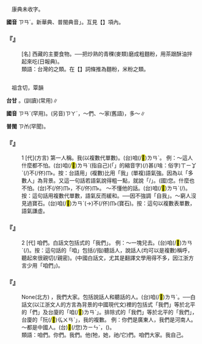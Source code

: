 
=={{ruby|糌|ㄗㄢˊ}}==

　康典未收字。

'''國音''' <rt>ㄗㄢˊ</rt>。新華典、普閩典音{{ruby|「|ㄗㄢ}}」。互見【{{ruby|糌|ㄗㄢ}}】項內。

    

==='''『{{ruby|糌|ㄗㄢˊ}}{{ruby|粑|·ㄅㄚ}}』'''===
: [名] 西藏的主要食物。──把炒熟的青稞(麥類)磨成粗麵粉，用茶跟酥油拌起來吃(日報典)。
:類語：台灣的{{ruby|<mark>&#xffac3;</mark>|ㄗㄨˊ}}{{ruby|<mark>&#xf9b4f;</mark>|ㄐㄧˊ}}之類。在【{{ruby|糌|ㄗㄢ}}】詞條推為麵粉，米粉之類。
:
    

=={{ruby|咱|ㄗㄢˊ}}==

　祖含切，覃韻

'''台甘''' {{ruby|(文)|ㄗㄚ}}。{{ruby|(語)|ㄌㄢˋ}}(訓讀)(常用)∥

'''國音''' <rt>ㄗㄢˊ</rt>(罕用)。(另音)<rt>ㄗㄚˊ</rt>，～們、～家(舊語){{ruby|。|ㄗㄢˊ}}{{ruby|→|·ㄗㄢ}}，多～∥

'''普閩''' <rt>ㄗㆰ</rt>(罕聞)。

    

==='''『{{ruby|咱|ㄗㄢˊ}}』'''===
:1  [代](方言) 第一人稱。我(以複數代單數)。(台)咱(/<mark>&#xffcf6;</mark>)<rt>ㄌㄢˋ</rt>。 例：～這人什麼都不怕。(台)咱(/<mark>&#xffcf6;</mark>)<rt>ㄌㄢˋ</rt>(指自己){{ruby|<mark>&#xffb50;</mark>|ㄐㄧㆵ}}(「{{ruby|此|ㄐㄧˋ}}{{ruby|一|ㄐㄧㆵ ͘}}」的縮音字)(/{{ruby|此|ㄐㄧㆵ}}){{ruby|個|ㆤˊ}}{{ruby|人|ㄌㄤˊ}}甚(/啥：俗字)<rt>ㄒㄧㆩˋ</rt>{{ruby|/|ㄙㆩˋ}}{{ruby|物|ㄇㆭㆷ ͘}}{{ruby|/|ㄇㄧㆷ ͘}}{{ruby|著|ㄉㄧㄜㆷ}}(/{{ruby|都|ㄉㄜ˫}})不(/伓)<rt>ㆬ˫</rt>{{ruby|驚|ㄍㄧㆩ}}。按：台語用{{ruby|「|ㄌㄢˋ}}」(複數)比用「我」(單複)語氣強。因為以「多數人」為背景。又這一句話若語氣說得粗一點，就說「{{ruby|恁|ㄌㄧㄣ˪}}/{{ruby|您|ㄌㄧㄣˋ}}{{ruby|爸|ㄅㆤ˫}}」。(國)您{{ruby|老|ㄌㄠˇ}}{{ruby|子|·ㄗˇ}}。什麼也不怕。(台){{ruby|恁|ㄌㄧㄣ˪}}{{ruby|爸|ㄅㆤ˫}}不(/伓)<rt>ㆬ˫</rt>{{ruby|驚|ㄍㄧㆩ}}{{ruby|神|ㄒㄧㄣˊ}}，不(/伓)<rt>ㆬ˫</rt>{{ruby|驚|ㄍㄧㆩ}}{{ruby|鬼|ㄍㄨㄧˋ}}。 ～不懂他的話。(台){{ruby|伊|ㄧ}}{{ruby|丌|ㆤ}}{{ruby|話|ㄨㆤ˫}}咱(/<mark>&#xffcf6;</mark>)<rt>ㄌㄢˋ</rt>{{ruby|聽|ㄊㄧㆩ}}{{ruby|無|ㆠㄜˊ}}(/{{ruby|<mark>&#xffa45;</mark>|ㆠㆤ˫}}{{ruby|/|ㆠㄨㆤ˫}}{{ruby|曉|ㄏㄧㄠˋ}})。按：這句話用複數代單數，語氣反而緩和。──因不強調「自我」。～窮人沒見過寶石。(台)咱(/<mark>&#xffcf6;</mark>)<rt>ㄌㄢˋ</rt>{{ruby|散|ㄙㄢˋ}}{{ruby|鄉|ㄏㄧㆲˊ}}(→{{ruby|窮|ㄍㄧㄥˊ}}{{ruby|/|ㄏㄧㆲ}}){{ruby|人|ㄌㄤˊ}}不(/伓)<rt>ㆬ˫</rt>{{ruby|識|ㆠㄚㆵ}}{{ruby|看|ㄎㄨㆩ˪}}{{ruby|見|ㄍㆪ˪}}{{ruby|玉|ㆣㄧㆤㆶ ͘}}{{ruby|仔|ㄚ}}(寶石)。按：這句以複數表單數，語氣謙虛。
    

==='''『{{ruby|咱|ㄗㄢˊ}}』'''===
:2  [代] 咱們。白話文包括式的「我們」。 例：～{{ruby|得|ㄉㄟˇ}}一塊兒去。(台)咱(/<mark>&#xffcf6;</mark>)<rt>ㄌㄢˋ</rt>{{ruby|著|ㄉㄧㄜㆷ ͘}}{{ruby|愛|ㄞ˪}}{{ruby|做|ㄗㄨㆤ˪}}{{ruby|/|ㄗㄜ˪}}{{ruby|夥|ㄏㄨㆤˋ}}(/{{ruby|陣|ㄉㄧㄣ˫}}){{ruby|來|·ㄌㄞˊ}}{{ruby|去|·ㄎㄧ˪}}。按：這句話的「咱」包括(/指)聽話人，說話人(均可以是複數)稱呼，聽起來很親切(/親密)。(中國白話文，尤其是翻譯文學用得不多，因江浙方言少用「咱們」)。
    

==='''『{{ruby|咱|ㄗㄢˊ}}{{ruby|們|·ㄇㄣˊ}}』'''===
: None(北方) {{ruby|咱|ㄗㄢˊ}}，我們大家。包括說話人和聽話的人。(台)咱(/<mark>&#xffcf6;</mark>)<rt>ㄌㄢˋ</rt>。──白話文(以江浙文人的方言為背景的中國現代文)裡的包括式「我們」等於北平的「{{ruby|咱|ㄗㄢˊ}}們」及台廈的「咱(/<mark>&#xffcf6;</mark>)<rt>ㄌㄢˋ</rt>」。排除式的「我們」等於北平的「我們」，台廈的「阮(/<mark>&#xffceb;</mark>)<rt>ㆣㄨㄢˋ</rt>{{ruby|/|ㆣㄨㄣˋ}}」，我的複數。 例：你們是廣東人，我們是河南人。～都是中國人。(台)<mark>&#xf9949;</mark>(/您)<rt>ㄌㄧㄣˋ</rt>{{ruby|是|ㄒㄧ˫}}{{ruby|廣|ㄍㆭˋ}}{{ruby|東|ㄉㄤ}}{{ruby|人|ㄌㄤˊ}}{{ruby|阮|ㄍㄨㄢˋ}}{{ruby|/|ㆣㄨㄣˋ}}{{ruby|是|ㄒㄧ˫}}{{ruby|河|ㄏㄜˊ}}{{ruby|南|ㄌㆰˊ}}{{ruby|人|ㄌㄤˊ}}，{{ruby|咱|ㄌㄢˋ}}({{ruby|大|ㄉㄞ˫}}{{ruby|家|ㄍㆤ}}){{ruby|攏|ㄌㆲˋ}}{{ruby|總|ㄗㆲˋ}}{{ruby|是|ㄒㄧ˫}}{{ruby|中|ㄉㄧㆲ}}{{ruby|國|ㄍㆦㆶ}}{{ruby|人|ㄌㄤˊ}}。
:類語：咱們。你們。我們。他(牠，她，祂/它)們。咱們大家。我自己。
:
    
